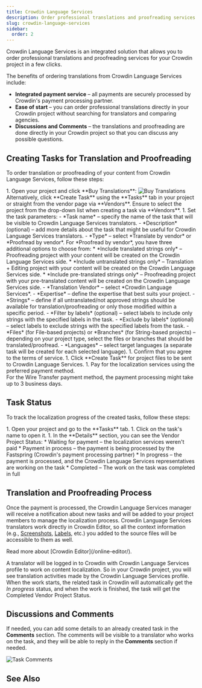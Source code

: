 ```yaml
---
title: Crowdin Language Services
description: Order professional translations and proofreading services
slug: crowdin-language-services
sidebar:
  order: 2
---
```



Crowdin Language Services is an integrated solution that allows you to order professional translations and proofreading services for your Crowdin project in a few clicks.

The benefits of ordering translations from Crowdin Language Services include:

* **Integrated payment service** &ndash; all payments are securely processed by Crowdin's payment processing partner.
* **Ease of start** &ndash; you can order professional translations directly in your Crowdin project without searching for translators and comparing agencies.
* **Discussions and Comments** &ndash; the translations and proofreading are done directly in your Crowdin project so that you can discuss any possible questions.

## Creating Tasks for Translation and Proofreading

To order translation or proofreading of your content from Crowdin Language Services, follow these steps:

<Steps>
1. Open your project and click **Buy Translations**: <Image src={clsBuyTranslations} alt="Buy Translations" /><br/>
    Alternatively, click **Create Task** using the **Tasks** tab in your project or straight from the vendor page via **Vendors**. Ensure to select the project from the drop-down list when creating a task via **Vendors**.
1. Set the task parameters:
    - *Task name* &ndash; specify the name of the task that will be visible to Crowdin Language Services translators.
    - *Description* (optional) &ndash;  add more details about the task that might be useful for Crowdin Language Services translators.
    - *Type* &ndash; select *Translate by vendor* or *Proofread by vendor*. For *Proofread by vendor*, you have three additional options to choose from:
      * *Include translated strings only* &ndash; Proofreading project with your content will be created on the Crowdin Language Services side.
      * *Include untranslated strings only* &ndash; Translation + Editing project with your content will be created on the Crowdin Language Services side.
      * *Include pre-translated strings only* &ndash; Proofreading project with your pre-translated content will be created on the Crowdin Language Services side.
    - *Translation Vendor* &ndash; select *Crowdin Language Services*.
    - *Expertise* &ndash; define the expertise that best suits your project.
    - *Strings* &ndash;  define if all untranslated/not approved strings should be available for translation/proofreading or only those modified within a specific period.
    - *Filter by labels* (optional) &ndash; select labels to include only strings with the specified labels in the task.
    - *Exclude by labels* (optional) &ndash; select labels to exclude strings with the specified labels from the task.
    - *Files* (for File-based projects) or *Branches* (for String-based projects) &ndash; depending on your project type, select the files or branches that should be translated/proofread.
    - *Languages* &ndash; select target languages (a separate task will be created for each selected language).
1. Confirm that you agree to the terms of service.
1. Click **Create Task** for project files to be sent to Crowdin Language Services.
1. Pay for the localization services using the preferred payment method.
</Steps>

<Aside type="caution">
  For the Wire Transfer payment method, the payment processing might take up to 3 business days.
</Aside>

## Task Status

To track the localization progress of the created tasks, follow these steps:

<Steps>
1. Open your project and go to the **Tasks** tab.
1. Click on the task's name to open it.
1. In the **Details** section, you can see the Vendor Project Status:
    * Waiting for payment &ndash; the localization services weren't paid
    * Payment in process &ndash; the payment is being processed by the Fastspring (Crowdin's payment processing partner)
    * In progress &ndash; the payment is processed, and the Crowdin Language Services representatives are working on the task
    * Completed &ndash; The work on the task was completed in full
</Steps>

## Translation and Proofreading Process

Once the payment is processed, the Crowdin Language Services manager will receive a notification about new tasks and will be added to your project members to manage the localization process.
Crowdin Language Services translators work directly in Crowdin Editor, so all the context information (e.g., [Screenshots](/screenshots/), [Labels](/project-settings/labels/), etc.) you added to the source files will be accessible to them as well.

<ReadMore>
  Read more about [Crowdin Editor](/online-editor/).
</ReadMore>

A translator will be logged in to Crowdin with Crowdin Language Services profile to work on content localization. So in your Crowdin project, you will see translation activities made by the Crowdin Language Services profile. When the work starts, the related task in Crowdin will automatically get the *In progress* status, and when the work is finished, the task will get the Completed Vendor Project Status.

## Discussions and Comments

If needed, you can add some details to an already created task in the **Comments** section. The comments will be visible to a translator who works on the task, and they will be able to reply in the **Comments** section if needed.

<Image src={clsTaskComments} alt="Task Comments" />

## See Also

<CardGrid>
  <LinkCard title="Tasks" href="/tasks/" />
  <LinkCard title="Ordering Professional Translations" href="/ordering-professional-translations/" />
</CardGrid>
